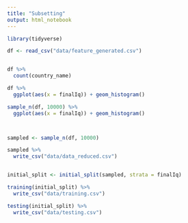 ```yaml
---
title: "Subsetting"
output: html_notebook
---
```




```r
library(tidyverse)

df <- read_csv("data/feature_generated.csv")


df %>%
  count(country_name)

df %>%
  ggplot(aes(x = finalIq)) + geom_histogram()

sample_n(df, 10000) %>%
  ggplot(aes(x = finalIq)) + geom_histogram()



sampled <- sample_n(df, 10000)

sampled %>%
  write_csv("data/data_reduced.csv")


initial_split <- initial_split(sampled, strata = finalIq)

training(initial_split) %>%
  write_csv("data/training.csv")

testing(initial_split) %>%
  write_csv("data/testing.csv")

```
